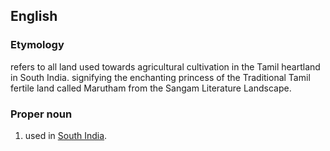 ==English==

===Etymology===
{{term|மருதம்|sc=Taml|tr=marutam}} refers to all land used towards agricultural cultivation in the Tamil heartland in South India. signifying the enchanting princess of the Traditional Tamil fertile land called Marutham from the Sangam Literature Landscape.


===Proper noun===
{{en-proper noun}}

# {{given name|female|from=India}} used in [[South India]].